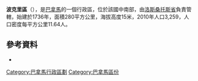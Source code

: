 '''波克里區'''（{{lang-es|Distrito de Pocrí}}），是[[巴拿馬|巴拿馬]]的一個行政區，位於該國中南部，由[[洛斯桑托斯省|洛斯桑托斯省]]負責管轄，始建於1736年，面積280平方公里，海拔高度15米，2010年人口3,259，人口密度每平方公里11.64人。

==參考資料==
*{{cite web|url=http://www.statoids.com/ypa.html|title=Districts of Panama|publisher=Statoids|accessdate=April 12, 2009|archive-date=2011-09-29|archive-url=https://web.archive.org/web/20110929221316/http://www.statoids.com/ypa.html|dead-url=no}}

{{Coord|8|16|12|N|80|33|0|W|region:PA-7_type:adm2nd|display=title}}

{{巴拿馬區份}}

{{Los Santos Province}}

[[Category:巴拿馬行政區劃|Category:巴拿馬行政區劃]]
[[Category:巴拿馬區份|Category:巴拿馬區份]]


{{Panama-geo-stub}}